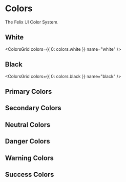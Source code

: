
<Meta title="Tokens/Colors" />

# Colors

The Felix UI Color System.

## White

<ColorsGrid colors={{ 0: colors.white }} name="white" />

## Black

<ColorsGrid colors={{ 0: colors.black }} name="black" />

## Primary Colors

<ColorsGrid colors={colors.primary} name="primary" />

## Secondary Colors

<ColorsGrid colors={colors.secondary} name="secondary" />

## Neutral Colors

<ColorsGrid colors={colors.neutral} name="neutral" />

## Danger Colors

<ColorsGrid colors={colors.danger} name="danger" />

## Warning Colors

<ColorsGrid colors={colors.warning} name="warning" />

## Success Colors

<ColorsGrid colors={colors.success} name="success" />
